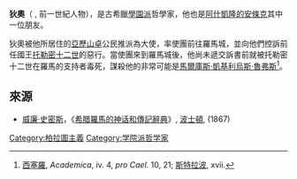 '''狄奧'''（{{lang-el|Δίων}} , 前一世紀人物），是古希臘[[柏拉圖主義|學園派]]哲學家，他也是[[阿什凱隆的安條克|阿什凱隆的安條克]]其中一位朋友。

狄奧被他所居住的[[亞歷山卓|亞歷山卓]]公民推派為大使，率使團前往羅馬城，並向他們控訴前任國王[[托勒密十二世|托勒密十二世]]的惡行。當使團來到羅馬城後，他尚未遞交訴書前就被托勒密十二世在羅馬的支持者毒死，謀殺他的非常可能是[[馬爾庫斯·凱基利烏斯·魯弗斯|馬爾庫斯·凱基利烏斯·魯弗斯]]<ref>[[西塞羅|西塞羅]], ''Academica'', iv. 4, ''pro Cael.'' 10, 21; [[斯特拉波|斯特拉波]], xvii.</ref>。

==來源==
{{Reflist}}
*[[威廉·史密斯_(辭典編纂者)|威廉·史密斯]]，《[[希腊羅馬的神话和傳記辭典|希腊羅馬的神话和傳記辭典]]》,  [[波士頓|波士頓]], (1867)

[[Category:柏拉圖主義|Category:柏拉圖主義]]
[[Category:学院派哲学家|Category:学院派哲学家]]